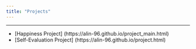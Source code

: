 ```yaml
---
title: "Projects"
---
```

  
***  

* [Happiness Project] (https://alin-96.github.io/project_main.html)
* [Self-Evaluation Project] (https://alin-96.github.io/project.html)

